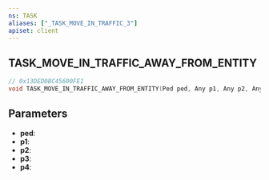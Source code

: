 ```yaml
---
ns: TASK
aliases: ["_TASK_MOVE_IN_TRAFFIC_3"]
apiset: client
---
```

## TASK_MOVE_IN_TRAFFIC_AWAY_FROM_ENTITY

```c
// 0x13DED0BC45600FE1
void TASK_MOVE_IN_TRAFFIC_AWAY_FROM_ENTITY(Ped ped, Any p1, Any p2, Any p3, Any p4);
```


## Parameters
* **ped**:
* **p1**:
* **p2**:
* **p3**:
* **p4**: